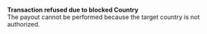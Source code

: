   
<Card title="008501" href="/development-ressources/errors/codes/008501">  

 **Transaction refused due to blocked Country**  
 The payout cannot be performed because the target country is not authorized.  

</Card>